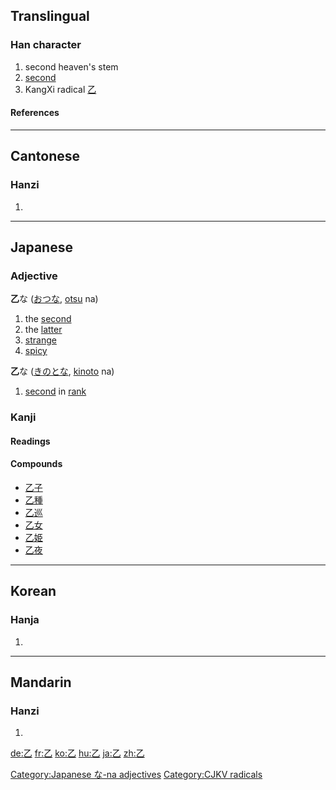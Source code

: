 ==Translingual==
===Han character===
{{Han char|rad=乙|as=00|sn=1|four=1771<sub>0</sub>|canj=弓山 (NU)}}
# second heaven's stem
# [[second]]
# KangXi radical [[Index:Chinese radical/乙|乙]]
====References====
{{Han ref|kx=0083.150|dkj=00161|dj=0167.070|hdz=10047.040|uh=4E59|ud=20057|bh=A441|bd=42049}}
----
==Cantonese==
===Hanzi===
{{yue-hanzi|jyut=|y=yut6}}
# {{defn|Cantonese}}
----
==Japanese==


===Adjective===
[[Category:Japanese な-na adjectives]]
'''乙'''な ([[おつ]]な, [[otsu]] na)
# the [[second]]
# the [[latter]]
# [[strange]]
# [[spicy]]

'''乙'''な ([[きのと]]な, [[kinoto]] na)
# [[second]] in [[rank]]

===Kanji===
{{ja-kanji|grade=|rs=乙00}}
====Readings====
{{ja-readings|on=[[おつ]] (otsu)|kun=[[きのと]] (kinoto), [[おと]] (oto)}}
====Compounds====
*[[乙子]]
*[[乙種]]
*[[乙巡]]
*[[乙女]]
*[[乙姫]]
*[[乙夜]]
----
==Korean==
===Hanja===
{{ko-hanja|hangeul=을|eumhun=새 을 (sae eul)|rv=eul|mr=ŭl}}
# {{defn|Korean}}


[[Category:CJKV radicals]]
----
==Mandarin==
===Hanzi===
{{cmn-hanzi|pin=[[niè]] ([[nie4]]), [[yǐ]] ([[yi3]])|wg=nieh<sup>4</sup>, i<sup>3</sup>}}
# {{defn|Mandarin}}

[[de:乙]]
[[fr:乙]]
[[ko:乙]]
[[hu:乙]]
[[ja:乙]]
[[zh:乙]]